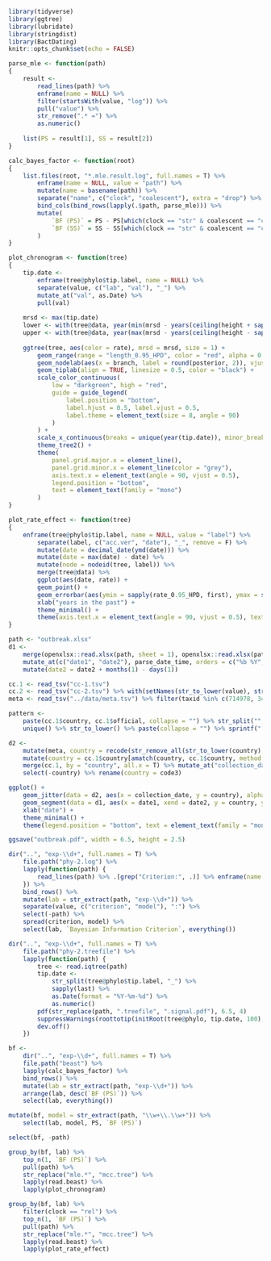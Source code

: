 ```r
library(tidyverse)
library(ggtree)
library(lubridate)
library(stringdist)
library(BactDating)
knitr::opts_chunk$set(echo = FALSE)
```

```r
parse_mle <- function(path)
{
	result <-
		read_lines(path) %>% 
		enframe(name = NULL) %>% 
		filter(startsWith(value, "log")) %>%
		pull("value") %>%
		str_remove(".* =") %>% 
		as.numeric()
	
	list(PS = result[1], SS = result[2])
}

calc_bayes_factor <- function(root)
{
	list.files(root, "*.mle.result.log", full.names = T) %>%
		enframe(name = NULL, value = "path") %>% 
		mutate(name = basename(path)) %>%
		separate("name", c("clock", "coalescent"), extra = "drop") %>%
		bind_cols(bind_rows(lapply(.$path, parse_mle))) %>% 
		mutate(
			`BF (PS)` = PS - PS[which(clock == "str" & coalescent == "con")],
			`BF (SS)` = SS - SS[which(clock == "str" & coalescent == "con")]
		)
}

plot_chronogram <- function(tree)
{
	tip.date <-
		enframe(tree@phylo$tip.label, name = NULL) %>% 
		separate(value, c("lab", "val"), "_") %>% 
		mutate_at("val", as.Date) %>%
		pull(val)
	
	mrsd <- max(tip.date)
	lower <- with(tree@data, year(min(mrsd - years(ceiling(height + sapply(height_0.95_HPD, first))), na.rm = T)))
	upper <- with(tree@data, year(max(mrsd - years(ceiling(height - sapply(height_0.95_HPD, last))), na.rm = T)))
	
	ggtree(tree, aes(color = rate), mrsd = mrsd, size = 1) +
		geom_range(range = "length_0.95_HPD", color = "red", alpha = 0.5, size = 2) +
		geom_nodelab(aes(x = branch, label = round(posterior, 2)), vjust = -0.5, size = 3, color = "black") +
		geom_tiplab(align = TRUE, linesize = 0.5, color = "black") + 
		scale_color_continuous(
			low = "darkgreen", high = "red", 
			guide = guide_legend(
				label.position = "bottom", 
				label.hjust = 0.5, label.vjust = 0.5, 
				label.theme = element_text(size = 8, angle = 90)
			)
		) +
		scale_x_continuous(breaks = unique(year(tip.date)), minor_breaks = lower:upper) +
		theme_tree2() +
		theme(
			panel.grid.major.x = element_line(),
			panel.grid.minor.x = element_line(color = "grey"),
			axis.text.x = element_text(angle = 90, vjust = 0.5),
			legend.position = "bottom",
			text = element_text(family = "mono")
		)
}

plot_rate_effect <- function(tree)
{
	enframe(tree@phylo$tip.label, name = NULL, value = "label") %>%
		separate(label, c("acc.ver", "date"), "_", remove = F) %>%
		mutate(date = decimal_date(ymd(date))) %>%
		mutate(date = max(date) - date) %>%
		mutate(node = nodeid(tree, label)) %>%
		merge(tree@data) %>%
		ggplot(aes(date, rate)) +
		geom_point() +
		geom_errorbar(aes(ymin = sapply(rate_0.95_HPD, first), ymax = sapply(rate_0.95_HPD, last))) +
		xlab("years in the past") +
		theme_minimal() +
		theme(axis.text.x = element_text(angle = 90, vjust = 0.5), text = element_text(family = "mono"))
}
```

```r
path <- "outbreak.xlsx"
d1 <-
	merge(openxlsx::read.xlsx(path, sheet = 1), openxlsx::read.xlsx(path, sheet = 2)) %>%
	mutate_at(c("date1", "date2"), parse_date_time, orders = c("%b %Y", "%Y")) %>%
	mutate(date2 = date2 + months(1) - days(1))

cc.1 <- read_tsv("cc-1.tsv")
cc.2 <- read_tsv("cc-2.tsv") %>% with(setNames(str_to_lower(value), str_to_lower(name)))
meta <- read_tsv("../data/meta.tsv") %>% filter(taxid %in% c(714978, 343463))

pattern <- 
	paste(cc.1$country, cc.1$official, collapse = "") %>% str_split("", simplify = T) %>% t() %>% 
	unique() %>% str_to_lower() %>% paste(collapse = "") %>% sprintf("[^%s]", .)

d2 <-
	mutate(meta, country = recode(str_remove_all(str_to_lower(country), pattern), !!!cc.2)) %>%
	mutate(country = cc.1$country[amatch(country, cc.1$country, method = "jw", maxDist = Inf)]) %>%
	merge(cc.1, by = "country", all.x = T) %>% mutate_at("collection_date", as.POSIXct) %>% 
	select(-country) %>% rename(country = code3)

ggplot() +
	geom_jitter(data = d2, aes(x = collection_date, y = country), alpha = 0.25) + 
	geom_segment(data = d1, aes(x = date1, xend = date2, y = country, yend = country, color = population), size = 3, alpha = 0.75) +
	xlab("date") +
	theme_minimal() +
	theme(legend.position = "bottom", text = element_text(family = "mono"))

ggsave("outbreak.pdf", width = 6.5, height = 2.5)
```

```r
dir("..", "exp-\\d+", full.names = T) %>% 
	file.path("phy-2.log") %>%
	lapply(function(path) {
		read_lines(path) %>% .[grep("Criterion:", .)] %>% enframe(name = NULL) %>% mutate(path = path)
	}) %>%
	bind_rows() %>%
	mutate(lab = str_extract(path, "exp-\\d+")) %>%
	separate(value, c("criterion", "model"), ":") %>%
	select(-path) %>%
	spread(criterion, model) %>%
	select(lab, `Bayesian Information Criterion`, everything())
```

```r
dir("..", "exp-\\d+", full.names = T) %>% 
	file.path("phy-2.treefile") %>%
	lapply(function(path) {
		tree <- read.iqtree(path)
		tip.date <- 
			str_split(tree@phylo$tip.label, "_") %>% 
			sapply(last) %>% 
			as.Date(format = "%Y-%m-%d") %>% 
			as.numeric()
		pdf(str_replace(path, ".treefile", ".signal.pdf"), 6.5, 4)
		suppressWarnings(roottotip(initRoot(tree@phylo, tip.date, 100), tip.date))
		dev.off()
	})
```

```r
bf <-
	dir("..", "exp-\\d+", full.names = T) %>% 
	file.path("beast") %>%
	lapply(calc_bayes_factor) %>%
	bind_rows() %>%
	mutate(lab = str_extract(path, "exp-\\d+")) %>%
	arrange(lab, desc(`BF (PS)`)) %>%
	select(lab, everything())
```

```r
mutate(bf, model = str_extract(path, "\\w+\\.\\w+")) %>%
	select(lab, model, PS, `BF (PS)`)
```

```r
select(bf, -path)
```

```r
group_by(bf, lab) %>% 
	top_n(1, `BF (PS)`) %>%
	pull(path) %>%
	str_replace("mle.*", "mcc.tree") %>%
	lapply(read.beast) %>%
	lapply(plot_chronogram)
```

```r
group_by(bf, lab) %>% 
	filter(clock == "rel") %>%
	top_n(1, `BF (PS)`) %>%
	pull(path) %>%
	str_replace("mle.*", "mcc.tree") %>%
	lapply(read.beast) %>%
	lapply(plot_rate_effect)
```

